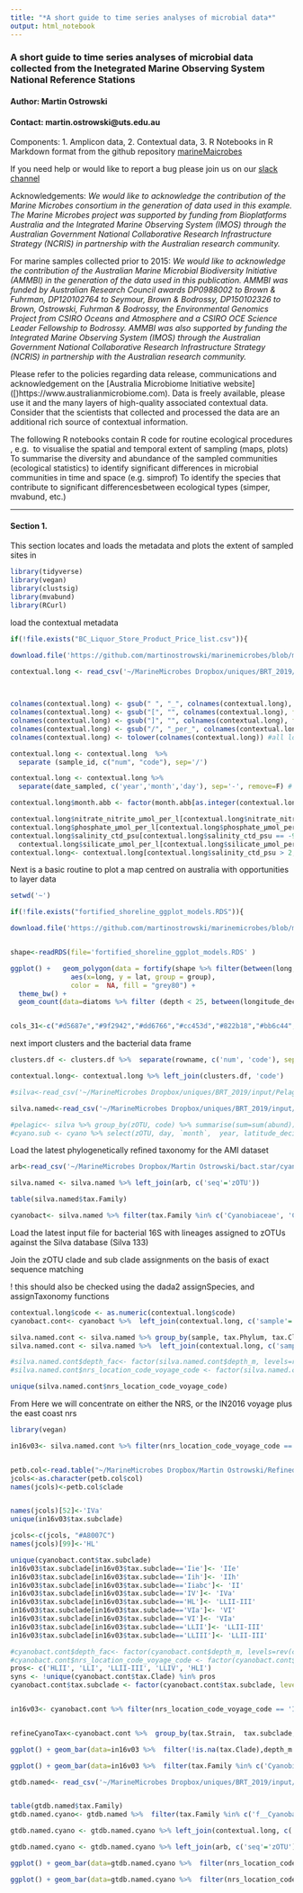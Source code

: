 ```yaml
---
title: "*A short guide to time series analyses of microbial data*"
output: html_notebook
---
```


### A short guide to time series analyses of microbial data collected from the Inetegrated Marine Observing System National Reference Stations

#### Author: Martin Ostrowski
#### Contact: martin.ostrowski@uts.edu.au

Components: 
1. Amplicon data, 
2. Contextual data, 
3. R Notebooks in R Markdown format from the github repository [marineMaicrobes](https://github.com/martinostrowski/marinemicrobes/)

If you need help or would like to report a bug please join us on our [slack channel](https://livingoceanworkspace.slack.com/)



Acknowledgements: *We would like to acknowledge the contribution of the Marine Microbes consortium in the generation of data used in this example. The Marine Microbes project was supported by funding from Bioplatforms Australia and the Integrated Marine Observing System (IMOS) through the Australian Government National Collaborative Research Infrastructure Strategy (NCRIS) in partnership with the Australian research community.*

For marine samples collected prior to 2015:
*We would like to acknowledge the contribution of the Australian Marine Microbial Biodiversity Initiative (AMMBI) in the generation of the data used in this publication. AMMBI was funded by Australian Research Council awards DP0988002 to Brown & Fuhrman, DP120102764 to Seymour, Brown & Bodrossy, DP150102326 to Brown, Ostrowski, Fuhrman & Bodrossy, the Environmental Genomics Project from CSIRO Oceans and Atmosphere and a CSIRO OCE Science Leader Fellowship to Bodrossy. AMMBI was also supported by funding the Integrated Marine Observing System (IMOS) through the Australian Government National Collaborative Research Infrastructure Strategy (NCRIS) in partnership with the Australian research community.*

Please refer to the policies regarding data release, communications and acknowledgement on the [Australia Microbiome Initiative website]
([)https://www.australianmicrobiome.com). Data is freely available, please use it and the many layers of high-quality associated contextual data. Consider that the scientists that collected and processed the data are an additional rich source of contextual information. 

The following R notebooks contain R code for routine ecological procedures , e.g. 
to visualise the spatial and temporal extent of sampling (maps, plots)
To summarise the diversity and abundance of the sampled communities (ecological statistics)
to identify significant differences in microbial communities in time and space (e.g. simprof)
To identify the species that contribute to significant differencesbetween ecological types (simper, mvabund, etc.)

***

#### Section 1. 

This section locates and loads the metadata and plots the extent of sampled sites in


```r
library(tidyverse)
library(vegan)
library(clustsig)
library(mvabund)
library(RCurl)

```

load the contextual metadata
```r
if(!file.exists("BC_Liquor_Store_Product_Price_list.csv")){

download.file('https://github.com/martinostrowski/marinemicrobes/blob/master/contextualdata/contextual_marine_201907.csv', 'contextual_marine_201907.csv')}

contextual.long <- read_csv('~/MarineMicrobes Dropbox/uniques/BRT_2019/input/contextual_marine_201907.csv')
  


colnames(contextual.long) <- gsub(" ", "_", colnames(contextual.long), fixed = TRUE) #remove spaces
colnames(contextual.long) <- gsub("[", "", colnames(contextual.long), fixed = TRUE) #remove brackets
colnames(contextual.long) <- gsub("]", "", colnames(contextual.long), fixed = TRUE)
colnames(contextual.long) <- gsub("/", "_per_", colnames(contextual.long), fixed = TRUE) #Winona says we should get rid of the slashes as well
colnames(contextual.long) <- tolower(colnames(contextual.long)) #all lowercase

contextual.long <- contextual.long  %>%
  separate (sample_id, c("num", "code"), sep='/')

contextual.long <- contextual.long %>%
  separate(date_sampled, c('year','month','day'), sep='-', remove=F) # separate the YYYY-MM-DD format date into year, moth and day

contextual.long$month.abb <- factor(month.abb[as.integer(contextual.long$month)], levels=month.abb[1:12]) # add levels from jan to dec

contextual.long$nitrate_nitrite_μmol_per_l[contextual.long$nitrate_nitrite_μmol_per_l == -999.000]<-0.001;
contextual.long$phosphate_μmol_per_l[contextual.long$phosphate_μmol_per_l == -999.000]<-0.001;
contextual.long$salinity_ctd_psu[contextual.long$salinity_ctd_psu == -999.000]<-0.001;
  contextual.long$silicate_μmol_per_l[contextual.long$silicate_μmol_per_l == -999.0000]<-0.001;
contextual.long<- contextual.long[contextual.long$salinity_ctd_psu > 2,]
```



Next is a basic routine to plot a map centred on australia with opportunities to layer data


```r
setwd('~')

if(!file.exists("fortified_shoreline_ggplot_models.RDS")){

download.file('https://github.com/martinostrowski/marinemicrobes/blob/master/contextualdata/fortified_shoreline_ggplot_models.RDS?raw=true', 'fortified_shoreline_ggplot_models.RDS', method='wget')}


shape<-readRDS(file='fortified_shoreline_ggplot_models.RDS' )

ggplot() +   geom_polygon(data = fortify(shape %>% filter(between(long, 100, 160), between(lat,-60,0))), 
               aes(x=long, y = lat, group = group), 
               color =  NA, fill = "grey80") + 
  theme_bw() +
  geom_count(data=diatoms %>% filter (depth < 25, between(longitude_decimal_degrees,90,180)), aes(x=longitude_decimal_degrees, y=latitude_decimal_degrees, color=nrs_location_code_voyage_code, alpha=1)) + scale_color_manual(values=mycols95, name="Voyage or Location") + coord_fixed(1.1) + labs(y='Latitide (degrees North)', x='Longitude (degress East)')


cols_31<-c("#d5687e","#9f2942","#dd6766","#cc453d","#822b18","#bb6c44","#c6662f","#dd9b61","#d28826","#cc9d48","#7e651f","#c8aa34","#9ca03c","#b0b162","#a6bc3a","#7cb041","#538336","#5cb455","#58c07b","#43c8ac","#3ba7e5","#6383d1","#7b81eb","#5657bb","#553584","#b582cf","#ca73d4","#ae3d95","#d77bb7","#83295d","#cf4c84")
```

next import clusters and the bacterial data frame

```r

clusters.df <- clusters.df %>%  separate(rowname, c('num', 'code'), sep='/', remove=T)

contextual.long<- contextual.long %>% left_join(clusters.df, 'code')
```


```r
#silva<-read_csv('~/MarineMicrobes Dropbox/uniques/BRT_2019/input/Pelagic_Public.csv')

silva.named<-read_csv('~/MarineMicrobes Dropbox/uniques/BRT_2019/input/pelagic.silva2.taxonomy.norm.named.csv')

#pelagic<- silva %>% group_by(zOTU, code) %>% summarise(sum=sum(abund))
#cyano.sub <- cyano %>% select(zOTU, day, `month`,  year, latitude_decimal_degrees, longitude_decimal_degrees, `temperature_ctd_its-90,_deg_c`, nrs_location_code_voyage_code, depth_m, date_sampled, Family, Genus, Species)

```
Load the latest phylogenetically refined taxonomy for the AMI dataset

```r


arb<-read_csv('~/MarineMicrobes Dropbox/Martin Ostrowski/bact.star/cyano.pelagic.assignTax.draft3.csv')

silva.named <- silva.named %>% left_join(arb, c('seq'='zOTU'))

table(silva.named$tax.Family)

cyanobact<- silva.named %>% filter(tax.Family %in% c('Cyanobiaceae', 'Cyanobacteriaceae', 'Chloroplast'))
```

Load the latest input file for bacterial 16S with lineages assigned to zOTUs against the Silva database (Silva 133)

Join the zOTU clade and sub clade assignments on the basis of exact sequence matching
 
! this should also be checked using the dada2 assignSpecies, and assignTaxonomy functions

```r

contextual.long$code <- as.numeric(contextual.long$code)
cyanobact.cont<- cyanobact %>%  left_join(contextual.long, c('sample'='code'))

silva.named.cont <- silva.named %>% group_by(sample, tax.Phylum, tax.Class, tax.Order) %>% summarise(Order.sums = sum(count))
silva.named.cont <- silva.named %>%  left_join(contextual.long, c('sample'='code'))

#silva.named.cont$depth_fac<- factor(silva.named.cont$depth_m, levels=rev(c(0, 10, 20, 25,30,40,50,75, 100)))
#silva.named.cont$nrs_location_code_voyage_code <- factor(silva.named.cont$nrs_location_code_voyage_code, levels= rev(c('MAI', 'KAI','PHB', 'ROT','NSI', 'YON',   'DAR')))

unique(silva.named.cont$nrs_location_code_voyage_code)
```
From Here we will concentrate on either the NRS, or the IN2016 voyage plus the east coast nrs


```r
library(vegan)

in16v03<- silva.named.cont %>% filter(nrs_location_code_voyage_code == 'IN2016_v03')



```


```r
petb.col<-read.table("~/MarineMicrobes Dropbox/Martin Ostrowski/Refined_provinces/petb2018/petb_col_codes2.txt", h=T, sep='\t')
jcols<-as.character(petb.col$col)
names(jcols)<-petb.col$clade


names(jcols)[52]<-'IVa'
unique(in16v03$tax.subclade)

jcols<-c(jcols, "#A8007C")
names(jcols)[99]<-'HL'

unique(cyanobact.cont$tax.subclade)
in16v03$tax.subclade[in16v03$tax.subclade=='Iie']<- 'IIe'
in16v03$tax.subclade[in16v03$tax.subclade=='Iih']<- 'IIh'
in16v03$tax.subclade[in16v03$tax.subclade=='Iiabc']<- 'II'
in16v03$tax.subclade[in16v03$tax.subclade=='IV']<- 'IVa'
in16v03$tax.subclade[in16v03$tax.subclade=='HL']<- 'LLII-III'
in16v03$tax.subclade[in16v03$tax.subclade=='VIa']<- 'VI'
in16v03$tax.subclade[in16v03$tax.subclade=='VI']<- 'VIa'
in16v03$tax.subclade[in16v03$tax.subclade=='LLII']<- 'LLII-III'
in16v03$tax.subclade[in16v03$tax.subclade=='LLIII']<- 'LLII-III'

#cyanobact.cont$depth_fac<- factor(cyanobact.cont$depth_m, levels=rev(c(0, 10, 20, 25,30,40,50,75,100)))
#cyanobact.cont$nrs_location_code_voyage_code <- factor(cyanobact.cont$nrs_location_code_voyage_code, levels= rev(c('MAI', 'KAI','PHB', 'ROT','NSI', 'YON',   'DAR')))
pros<- c('HLII', 'LLI', 'LLII-III', 'LLIV', 'HLI')
syns <- !unique(cyanobact.cont$tax.Clade) %in% pros
cyanobact.cont$tax.subclade <- factor(cyanobact.cont$tax.subclade, levels=rev(c("Ia", "IVa", 'IIh','IIe', 'II','IIIa', 'VI', 'EnvC', 'HLII', 'LLI', 'LLII-III', 'LLIV', 'HLI')))


in16v03<- cyanobact.cont %>% filter(nrs_location_code_voyage_code == 'IN2016_v03')


refineCyanoTax<-cyanobact.cont %>%  group_by(tax.Strain,  tax.subclade, seq) %>% summarise(tally = sum(count)) 
```

```r
ggplot() + geom_bar(data=in16v03 %>%  filter(!is.na(tax.Clade),depth_m < 20), aes(x=as.factor(sample), y= abundNorm, fill=fct_lump(tax.Clade, 20)), stat='identity')  + theme_bw() + facet_wrap(. ~ ., scales = 'free') + coord_flip() + scale_fill_manual(values=jcols)

```

```r

ggplot() + geom_bar(data=in16v03 %>%  filter(tax.Family %in% c('Cyanobiaceae', 'Cyanobacteriaceae', 'Chloroplast'),depth_m < 20), aes(x=as.factor(sample), y= abundNorm, fill=fct_lump(tax.Genus , 20)), stat='identity')  + theme_bw() + facet_wrap(. ~ ., scales = 'free') + coord_flip() #scale_fill_manual(values=jcols)


```


```r
gtdb.named<- read_csv('~/MarineMicrobes Dropbox/uniques/BRT_2019/input/pelagic.gtdb.taxonomy.norm.namedb.csv')


table(gtdb.named$tax.Family)
gtdb.named.cyano<- gtdb.named %>%  filter(tax.Family %in% c('f__Cyanobacteriaceae' , 'f__Cyanobiaceae'))

gtdb.named.cyano <- gtdb.named.cyano %>% left_join(contextual.long, c('sample'='code'))

gtdb.named.cyano <- gtdb.named.cyano %>% left_join(arb, c('seq'='zOTU'))
```

```r
ggplot() + geom_bar(data=gtdb.named.cyano %>%  filter(nrs_location_code_voyage_code =='IN2016_v03',depth_m < 20), aes(x=as.factor(sample), y= abundNorm, fill=fct_lump(tax.Genus , 20)), stat='identity')  + theme_bw() + facet_wrap(. ~ ., scales = 'free') + coord_flip() #scale_fill_manual(values=jcols)


```

```r
ggplot() + geom_bar(data=gtdb.named.cyano %>%  filter(nrs_location_code_voyage_code =='IN2016_v03',depth_m < 50), aes(x=as.factor(sample), y= abundNorm, fill=fct_lump(tax.subclade , 20)), stat='identity')  + theme_bw() + facet_wrap(. ~ ., scales = 'free') + coord_flip() #scale_fill_manual(values=jcols)

```

